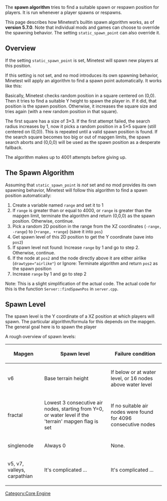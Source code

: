 The '''spawn algorithm''' tries to find a suitable spawn or respawn position for players. It is run whenever a player spawns or respawns.

This page describes how Minetest’s builtin spawn algorithm works, as of '''version 5.7.0'''. Note that individual mods and games can choose to override the spawning behavior. The setting <code>static_spawn_point</code> can also override it.

== Overview ==

If the setting <code>static_spawn_point</code> is set, Minetest will spawn new players at this position.

If this setting is not set, and no mod introduces its own spawning behavior, Minetest will apply an algorithm to find a spawn point automatically. It works like this:

Basically, Minetest checks random position in a square centered on (0,0). Then it tries to find a suitable Y height to spawn the player in. If it did, that position is the spawn position. Otherwise, it increases the square size and tries again (with a new random position in that square).

The first square has a size of 3×3. If the first attempt failed, the search radius increases by 1, now it picks a random position in a 5×5 square (still centered on (0,0)). This is repeated until a valid spawn position is found. If the search square becomes too big or out of mapgen limits, the spawn search aborts and (0,0,0) will be used as the spawn position as a desperate fallback.

The algorithm makes up to 4001 attempts before giving up.

== The Spawn Algorithm ==

Assuming that <code>static_spawn_point</code> is ''not'' set and no mod provides its own spawning behavior, Minetest will follow this algorithm to find a spawn position automatically:

# Create a variable named <code>range</code> and set it to 1
# If <code>range</code> is greater than or equal to 4000, or <code>range</code> is greater than the mapgen limit, terminate the algorithm and return (0,0,0) as the spawn position. Otherwise, continue.
# Pick a random 2D position in the range from the XZ coordinates (<code>-range, -range</code>) to (<code>+range, +range</code>) (save it into <code>pos</code>)
# Get spawn level of this 2D position to get the Y coordinate (save into <code>pos2</code>)
# If spawn level not found: Increase <code>range</code> by 1 and go to step 2. Otherwise, continue.
# If the node at <code>pos2</code> and the node directly above it are either airlike (<code>drawtype="airlike"</code>) or Ignore: Terminate algorithm and return <code>pos2</code> as the spawn position
# Increase <code>range</code> by 1 and go to step 2

Note: This is a slight simplification of the actual code. The actual code for this is the function <code>Server::findSpawnPos</code> in <code>server.cpp</code>.

== Spawn Level ==
The spawn level	is the Y coordinate of a XZ position at which players will spawn. The particular algorithm/formula for this depends on the mapgen. The general goal here is to spawn the player 

A rough overview of spawn levels:
{|class="wikitable"
!Mapgen
!Spawn level
!Failure condition
|-
|v6
|Base terrain height
|If below or at water level, or 16 nodes above water level
|-
|fractal
|Lowest 3 consecutive air nodes, starting from Y=0, or water level if the 'terrain' mapgen flag is set
|If no suitable air nodes were found for 4096 consecutive nodes
|-
|singlenode
|Always 0
|None.
|-
|v5, v7, valleys, carpathian
|It's complicated ...
|It's complicated ...
|}

[[Category:Core Engine]]
